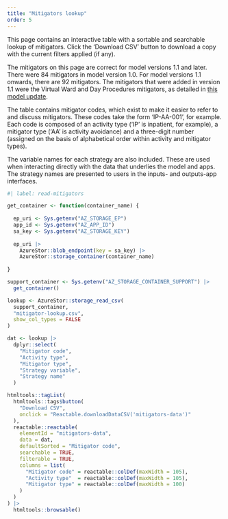 ```yaml
---
title: "Mitigators lookup"
order: 5
---
```


This page contains an interactive table with a sortable and searchable lookup of mitigators. Click the 'Download CSV' button to download a copy with the current filters applied (if any).

The mitigators on this page are correct for model versions 1.1 and later. There were 84 mitigators in model version 1.0. For model versions 1.1 onwards, there are 92 mitigators. The mitigators that were added in version 1.1 were the Virtual Ward and Day Procedures mitigators, as detailed in [this model update](/project_plan_and_summary/model_updates.qmd#new-virtual-ward-mitigators).

The table contains mitigator codes, which exist to make it easier to refer to and discuss mitigators. These codes take the form 'IP-AA-001', for example. Each code is composed of an activity type ('IP' is inpatient, for example), a mitigator type ('AA' is activity avoidance) and a three-digit number (assigned on the basis of alphabetical order within activity and mitigator types).

The variable names for each strategy are also included. These are used when interacting directly with the data that underlies the model and apps. The strategy names are presented to users in the inputs- and outputs-app interfaces.


```r
#| label: read-mitigators

get_container <- function(container_name) {
  
  ep_uri <- Sys.getenv("AZ_STORAGE_EP")
  app_id <- Sys.getenv("AZ_APP_ID")
  sa_key <- Sys.getenv("AZ_STORAGE_KEY")
  
  ep_uri |>
    AzureStor::blob_endpoint(key = sa_key) |>
    AzureStor::storage_container(container_name)
  
}

support_container <- Sys.getenv("AZ_STORAGE_CONTAINER_SUPPORT") |> 
  get_container()

lookup <- AzureStor::storage_read_csv(
  support_container,
  "mitigator-lookup.csv",
  show_col_types = FALSE
)

dat <- lookup |> 
  dplyr::select(
    "Mitigator code",
    "Activity type",
    "Mitigator type",
    "Strategy variable",
    "Strategy name"
  )

htmltools::tagList(
  htmltools::tags$button(
    "Download CSV",
    onclick = "Reactable.downloadDataCSV('mitigators-data')"
  ),
  reactable::reactable(
    elementId = "mitigators-data",
    data = dat,
    defaultSorted = "Mitigator code",
    searchable = TRUE,
    filterable = TRUE,
    columns = list(
      "Mitigator code" = reactable::colDef(maxWidth = 105),
      "Activity type"  = reactable::colDef(maxWidth = 105),
      "Mitigator type" = reactable::colDef(maxWidth = 100)
    )
  )
) |> 
  htmltools::browsable()
```
